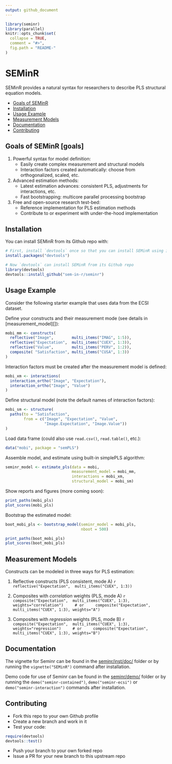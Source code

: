 ```yaml
---
output: github_document
---
```


<!-- README.md is generated from README.Rmd. Please edit that file -->

```r
library(seminr)
library(parallel)
knitr::opts_chunk$set(
  collapse = TRUE,
  comment = "#>",
  fig.path = "README-"
)
```

# SEMinR

SEMinR provides a natural syntax for researchers to describe PLS structural equation models.

* [Goals of SEMinR](#goals-of-seminr)
* [Installation](#installation)
* [Usage Example](#usage-example)
* [Measurement Models](#measurement-models)
* [Documentation](#documentation)
* [Contributing](#contributing)

## Goals of SEMinR [goals]
1. Powerful syntax for model definition:
    - Easily create complex measurement and structural models
    - Interaction factors created automatically: choose from orthogonalized, scaled, etc.
2. Advanced estimation methods:
    - Latest estimation advances: consistent PLS, adjustments for interactions, etc.
    - Fast bootstrapping: multicore parallel processing bootstrap
3. Free and open-source research test-bed:
    - Reference implementation for PLS estimation methods
    - Contribute to or experiment with under-the-hood implementation

## Installation

You can install SEMinR from its Github repo with:

```r
# First, install `devtools` once so that you can install SEMinR using it
install.packages("devtools")

# Now `devtools` can install SEMinR from its Github repo
library(devtools)
devtools::install_github("sem-in-r/seminr")
```

## Usage Example

Consider the following starter example that uses data from the ECSI dataset.

Define your constructs and their measurement mode (see details in [measurement_model][]):
```r
mobi_mm <- constructs(
  reflective("Image",        multi_items("IMAG", 1:5)),
  reflective("Expectation",  multi_items("CUEX", 1:3)),
  reflective("Value",        multi_items("PERV", 1:2)),
  composite( "Satisfaction", multi_items("CUSA", 1:3))
)
```

Interaction factors must be created after the measurement model is defined:
```r
mobi_xm <- interactions(
  interaction_ortho("Image", "Expectation"),
  interaction_ortho("Image", "Value")
)
```

Define structural model (note the default names of interaction factors):
```r
mobi_sm <- structure(
  paths(to = "Satisfaction",
        from = c("Image", "Expectation", "Value",
                 "Image.Expectation", "Image.Value"))
)
```

Load data frame (could also use `read.csv()`, `read.table()`, etc.):
```r
data("mobi", package = "semPLS")
```

Assemble model, and estimate using built-in simplePLS algorithm:
```r
seminr_model <- estimate_pls(data = mobi,
                             measurement_model = mobi_mm,
                             interactions = mobi_xm,
                             structural_model = mobi_sm)
```

Show reports and figures (more coming soon):
```r
print_paths(mobi_pls)
plot_scores(mobi_pls)
```

Bootstrap the estimated model:
```r
boot_mobi_pls <- bootstrap_model(seminr_model = mobi_pls,
                                 nboot = 500)

print_paths(boot_mobi_pls)
plot_scores(boot_mobi_pls)
```

## Measurement Models
Constructs can be modeled in three ways for PLS estimation:

1. Reflective constructs (PLS consistent, mode A)
    ```r
      reflective("Expectation",  multi_items("CUEX", 1:3))
    ```

2. Composites with _correlation_ weights (PLS, mode A)
    ```r
    composite("Expectation",  multi_items("CUEX", 1:3), weights="correlation")
    # or
    composite("Expectation",  multi_items("CUEX", 1:3), weights="A")
    ```

3. Composites with _regression_ weights (PLS, mode B)
    ```r
    composite("Expectation",  multi_items("CUEX", 1:3), weights="regression")
    # or
    composite("Expectation",  multi_items("CUEX", 1:3), weights="B")
    ```

## Documentation

The vignette for Seminr can be found in the [seminr/inst/doc/](https://github.com/sem-in-r/seminr/blob/master/inst/doc/SEMinR.html) folder or by running the `vignette("SEMinR")` command after installation.

Demo code for use of Seminr can be found in the [seminr/demo/](https://github.com/sem-in-r/seminr/tree/master/demo) folder or by running the `demo("seminr-contained")`, `demo("seminr-ecsi")` or `demo("seminr-interaction")` commands after installation.

## Contributing
- Fork this repo to your own Github profile 
- Create a new branch and work in it
- Test your code:
```r
require(devtools)
devtools::test()
```

- Push your branch to your own forked repo
- Issue a PR for your new branch to this upstream repo

